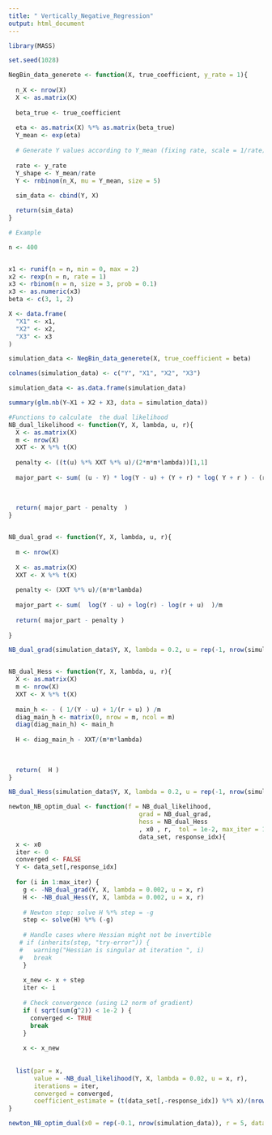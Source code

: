 ```yaml
---
title: " Vertically_Negative_Regression"
output: html_document
---
```


```r
library(MASS)
```

```r
set.seed(1028)

NegBin_data_generete <- function(X, true_coefficient, y_rate = 1){
  
  n_X <- nrow(X)
  X <- as.matrix(X)
  
  beta_true <- true_coefficient
  
  eta <- as.matrix(X) %*% as.matrix(beta_true)
  Y_mean <- exp(eta)
  
  # Generate Y values according to Y_mean (fixing rate, scale = 1/rate)
  
  rate <- y_rate
  Y_shape <- Y_mean/rate
  Y <- rnbinom(n_X, mu = Y_mean, size = 5)
  
  sim_data <- cbind(Y, X)

  return(sim_data)
}

# Example

n <- 400


x1 <- runif(n = n, min = 0, max = 2)
x2 <- rexp(n = n, rate = 1)
x3 <- rbinom(n = n, size = 3, prob = 0.1)
x3 <- as.numeric(x3)
beta <- c(3, 1, 2)

X <- data.frame(
  "X1" <- x1,
  "X2" <- x2,
  "X3" <- x3
)

simulation_data <- NegBin_data_generete(X, true_coefficient = beta)

colnames(simulation_data) <- c("Y", "X1", "X2", "X3")

simulation_data <- as.data.frame(simulation_data)
```

```r
summary(glm.nb(Y~X1 + X2 + X3, data = simulation_data))

```


```r

#Functions to calculate  the dual likelihood
NB_dual_likelihood <- function(Y, X, lambda, u, r){
  X <- as.matrix(X)
  m <- nrow(X)
  XXT <- X %*% t(X) 
  
  penalty <- ((t(u) %*% XXT %*% u)/(2*m*m*lambda))[1,1]
  
  major_part <- sum( (u - Y) * log(Y - u) + (Y + r) * log( Y + r ) - (r + u) * log(r + u) + (u + r) * log(r)  )/m
  
  
  
  return( major_part - penalty  )
}


NB_dual_grad <- function(Y, X, lambda, u, r){
  
  m <- nrow(X)
  
  X <- as.matrix(X)
  XXT <- X %*% t(X)
  
  penalty <- (XXT %*% u)/(m*m*lambda)
  
  major_part <- sum(  log(Y - u) + log(r) - log(r + u)  )/m
  
  return( major_part - penalty )
  
}

NB_dual_grad(simulation_data$Y, X, lambda = 0.2, u = rep(-1, nrow(simulation_data)), r = 5)


NB_dual_Hess <- function(Y, X, lambda, u, r){
  X <- as.matrix(X)
  m <- nrow(X)
  XXT <- X %*% t(X) 
  
  main_h <- - ( 1/(Y - u) + 1/(r + u) ) /m
  diag_main_h <- matrix(0, nrow = m, ncol = m) 
  diag(diag_main_h) <- main_h
  
  H <- diag_main_h - XXT/(m*m*lambda)
  
  
  
  return(  H )
} 

NB_dual_Hess(simulation_data$Y, X, lambda = 0.2, u = rep(-1, nrow(simulation_data)), r = 5)

```

```r

newton_NB_optim_dual <- function(f = NB_dual_likelihood, 
                                    grad = NB_dual_grad, 
                                    hess = NB_dual_Hess
                                    , x0 , r,  tol = 1e-2, max_iter = 1, 
                                    data_set, response_idx){
  x <- x0
  iter <- 0
  converged <- FALSE
  Y <- data_set[,response_idx]
  
  for (i in 1:max_iter) {
    g <- -NB_dual_grad(Y, X, lambda = 0.002, u = x, r)
    H <- -NB_dual_Hess(Y, X, lambda = 0.002, u = x, r)
    
    # Newton step: solve H %*% step = -g
    step <- solve(H) %*% (-g)
    
    # Handle cases where Hessian might not be invertible
   # if (inherits(step, "try-error")) {
   #   warning("Hessian is singular at iteration ", i)
   #   break
    }
    
    x_new <- x + step
    iter <- i
    
    # Check convergence (using L2 norm of gradient)
    if ( sqrt(sum(g^2)) < 1e-2 ) {
      converged <- TRUE
      break
    }
    
    x <- x_new
  
  
  list(par = x, 
       value = -NB_dual_likelihood(Y, X, lambda = 0.02, u = x, r), 
       iterations = iter, 
       converged = converged,
       coefficient_estimate = (t(data_set[,-response_idx]) %*% x)/(nrow(data_set)*0.002))
}
```

```r
newton_NB_optim_dual(x0 = rep(-0.1, nrow(simulation_data)), r = 5, data_set = simulation_data, response_idx = 1)
```